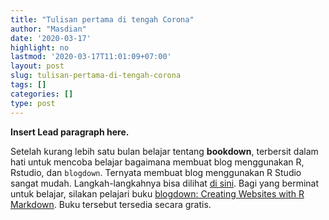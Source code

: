 ```yaml
---
title: "Tulisan pertama di tengah Corona"
author: "Masdian"
date: '2020-03-17'
highlight: no
lastmod: '2020-03-17T11:01:09+07:00'
layout: post
slug: tulisan-pertama-di-tengah-corona
tags: []
categories: []
type: post
---
```


**Insert Lead paragraph here.**

Setelah kurang lebih satu bulan belajar tentang **bookdown**, terbersit dalam hati untuk mencoba belajar bagaimana membuat blog menggunakan R, Rstudio, dan `blogdown`. Ternyata membuat blog menggunakan R Studio sangat mudah. Langkah-langkahnya bisa dilihat [di sini](https://bookdown.org/yihui/blogdown/). Bagi yang berminat untuk belajar, silakan pelajari buku [blogdown: Creating Websites with R Markdown](https://bookdown.org/yihui/blogdown/). Buku tersebut tersedia secara gratis.